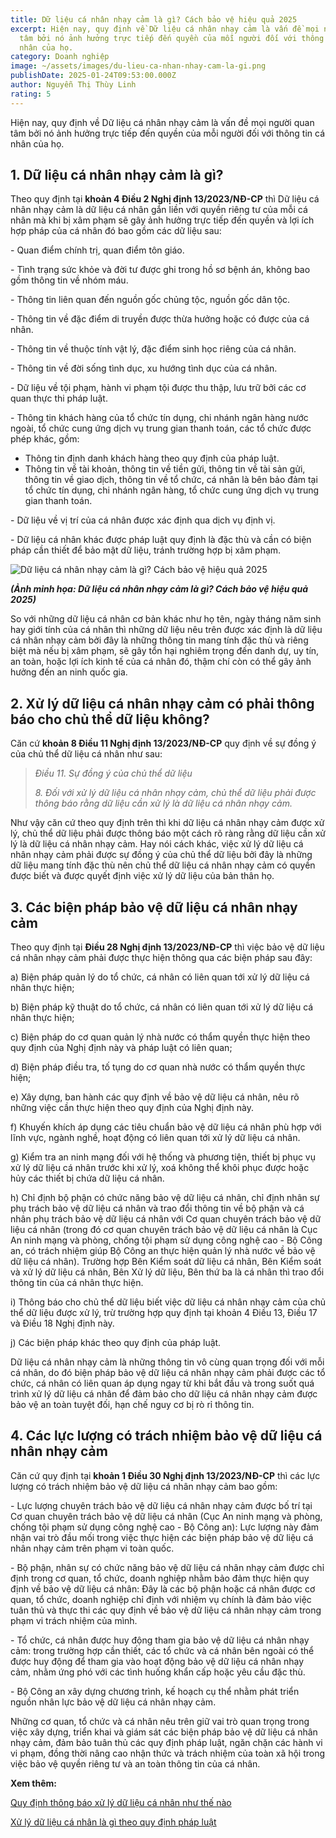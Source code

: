 ```yaml
---
title: Dữ liệu cá nhân nhạy cảm là gì? Cách bảo vệ hiệu quả 2025
excerpt: Hiện nay, quy định về Dữ liệu cá nhân nhạy cảm là vấn đề mọi người quan
  tâm bởi nó ảnh hưởng trực tiếp đến quyền của mỗi người đối với thông tin cá
  nhân của họ.
category: Doanh nghiệp
image: ~/assets/images/du-lieu-ca-nhan-nhay-cam-la-gi.png
publishDate: 2025-01-24T09:53:00.000Z
author: Nguyễn Thị Thùy Linh
rating: 5
---
```

Hiện nay, quy định về Dữ liệu cá nhân nhạy cảm là vấn đề mọi người quan tâm bởi nó ảnh hưởng trực tiếp đến quyền của mỗi người đối với thông tin cá nhân của họ.

## 1. Dữ liệu cá nhân nhạy cảm là gì?

Theo quy định tại **khoản 4 Điều 2 Nghị định 13/2023/NĐ-CP** thì Dữ liệu cá nhân nhạy cảm là dữ liệu cá nhân gắn liền với quyền riêng tư của mỗi cá nhân mà khi bị xâm phạm sẽ gây ảnh hưởng trực tiếp đến quyền và lợi ích hợp pháp của cá nhân đó bao gồm các dữ liệu sau:

\- Quan điểm chính trị, quan điểm tôn giáo.

\- Tình trạng sức khỏe và đời tư được ghi trong hồ sơ bệnh án, không bao gồm thông tin về nhóm máu.

\- Thông tin liên quan đến nguồn gốc chủng tộc, nguồn gốc dân tộc.

\- Thông tin về đặc điểm di truyền được thừa hưởng hoặc có được của cá nhân.

\- Thông tin về thuộc tính vật lý, đặc điểm sinh học riêng của cá nhân.

\- Thông tin về đời sống tình dục, xu hướng tình dục của cá nhân.

\- Dữ liệu về tội phạm, hành vi phạm tội được thu thập, lưu trữ bởi các cơ quan thực thi pháp luật.

\- Thông tin khách hàng của tổ chức tín dụng, chi nhánh ngân hàng nước ngoài, tổ chức cung ứng dịch vụ trung gian thanh toán, các tổ chức được phép khác, gồm:

* Thông tin định danh khách hàng theo quy định của pháp luật.
* Thông tin về tài khoản, thông tin về tiền gửi, thông tin về tài sản gửi, thông tin về giao dịch, thông tin về tổ chức, cá nhân là bên bảo đảm tại tổ chức tín dụng, chi nhánh ngân hàng, tổ chức cung ứng dịch vụ trung gian thanh toán.

\- Dữ liệu về vị trí của cá nhân được xác định qua dịch vụ định vị.

\- Dữ liệu cá nhân khác được pháp luật quy định là đặc thù và cần có biện pháp cần thiết để bảo mật dữ liệu, tránh trường hợp bị xâm phạm.

![Dữ liệu cá nhân nhạy cảm là gì? Cách bảo vệ hiệu quả 2025](~/assets/images/du-lieu-ca-nhan-nhay-cam-yp.png "Dữ liệu cá nhân nhạy cảm là gì? Cách bảo vệ hiệu quả 2025")

***(Ảnh minh họa: Dữ liệu cá nhân nhạy cảm là gì? Cách bảo vệ hiệu quả 2025)***

So với những dữ liệu cá nhân cơ bản khác như họ tên, ngày tháng năm sinh hay giới tính của cá nhân thì những dữ liệu nêu trên được xác định là dữ liệu cá nhân nhạy cảm bởi đây là những thông tin mang tính đặc thù và riêng biệt mà nếu bị xâm phạm, sẽ gây tổn hại nghiêm trọng đến danh dự, uy tín, an toàn, hoặc lợi ích kinh tế của cá nhân đó, thậm chí còn có thể gây ảnh hưởng đến an ninh quốc gia.

## 2. Xử lý dữ liệu cá nhân nhạy cảm có phải thông báo cho chủ thể dữ liệu không?

Căn cứ **khoản 8 Điều 11 Nghị định 13/2023/NĐ-CP** quy định về sự đồng ý của chủ thể dữ liệu cá nhân như sau:

> *Điều 11. Sự đồng ý của chủ thể dữ liệu*
>
> *8. Đối với xử lý dữ liệu cá nhân nhạy cảm, chủ thể dữ liệu phải được thông báo rằng dữ liệu cần xử lý là dữ liệu cá nhân nhạy cảm.*

Như vậy căn cứ theo quy định trên thì khi dữ liệu cá nhân nhạy cảm được xử lý, chủ thể dữ liệu phải được thông báo một cách rõ ràng rằng dữ liệu cần xử lý là dữ liệu cá nhân nhạy cảm. Hay nói cách khác, việc xử lý dữ liệu cá nhân nhạy cảm phải được sự đồng ý của chủ thể dữ liệu bởi đây là những dữ liệu mang tính đặc thù nên chủ thể dữ liệu cá nhân nhạy cảm có quyền được biết và được quyết định việc xử lý dữ liệu của bản thân họ. 

## 3. Các biện pháp bảo vệ dữ liệu cá nhân nhạy cảm

Theo quy định tại **Điều 28 Nghị định 13/2023/NĐ-CP** thì việc bảo vệ dữ liệu cá nhân nhạy cảm phải được thực hiện thông qua các biện pháp sau đây:

a) Biện pháp quản lý do tổ chức, cá nhân có liên quan tới xử lý dữ liệu cá nhân thực hiện;

b) Biện pháp kỹ thuật do tổ chức, cá nhân có liên quan tới xử lý dữ liệu cá nhân thực hiện;

c) Biện pháp do cơ quan quản lý nhà nước có thẩm quyền thực hiện theo quy định của Nghị định này và pháp luật có liên quan;

d) Biện pháp điều tra, tố tụng do cơ quan nhà nước có thẩm quyền thực hiện;

e) Xây dựng, ban hành các quy định về bảo vệ dữ liệu cá nhân, nêu rõ những việc cần thực hiện theo quy định của Nghị định này.

f) Khuyến khích áp dụng các tiêu chuẩn bảo vệ dữ liệu cá nhân phù hợp với lĩnh vực, ngành nghề, hoạt động có liên quan tới xử lý dữ liệu cá nhân.

g) Kiểm tra an ninh mạng đối với hệ thống và phương tiện, thiết bị phục vụ xử lý dữ liệu cá nhân trước khi xử lý, xoá không thể khôi phục được hoặc hủy các thiết bị chứa dữ liệu cá nhân.

h) Chỉ định bộ phận có chức năng bảo vệ dữ liệu cá nhân, chỉ định nhân sự phụ trách bảo vệ dữ liệu cá nhân và trao đổi thông tin về bộ phận và cá nhân phụ trách bảo vệ dữ liệu cá nhân với Cơ quan chuyên trách bảo vệ dữ liệu cá nhân (trong đó cơ quan chuyên trách bảo vệ dữ liệu cá nhân là Cục An ninh mạng và phòng, chống tội phạm sử dụng công nghệ cao - Bộ Công an, có trách nhiệm giúp Bộ Công an thực hiện quản lý nhà nước về bảo vệ dữ liệu cá nhân). Trường hợp Bên Kiểm soát dữ liệu cá nhân, Bên Kiểm soát và xử lý dữ liệu cá nhân, Bên Xử lý dữ liệu, Bên thứ ba là cá nhân thì trao đổi thông tin của cá nhân thực hiện.

i) Thông báo cho chủ thể dữ liệu biết việc dữ liệu cá nhân nhạy cảm của chủ thể dữ liệu được xử lý, trừ trường hợp quy định tại khoản 4 Điều 13, Điều 17 và Điều 18 Nghị định này.

j) Các biện pháp khác theo quy định của pháp luật.

Dữ liệu cá nhân nhạy cảm là những thông tin vô cùng quan trọng đối với mỗi cá nhân, do đó biện pháp bảo vệ dữ liệu cá nhân nhạy cảm phải được các tổ chức, cá nhân có liên quan áp dụng ngay từ khi bắt đầu và trong suốt quá trình xử lý dữ liệu cá nhân để đảm bảo cho dữ liệu cá nhân nhạy cảm được bảo vệ an toàn tuyệt đối, hạn chế nguy cơ bị rò rỉ thông tin.

## 4. Các lực lượng có trách nhiệm bảo vệ dữ liệu cá nhân nhạy cảm

Căn cứ quy định tại **khoản 1 Điều 30 Nghị định 13/2023/NĐ-CP** thì các lực lượng có trách nhiệm bảo vệ dữ liệu cá nhân nhạy cảm bao gồm:

\- Lực lượng chuyên trách bảo vệ dữ liệu cá nhân nhạy cảm được bố trí tại Cơ quan chuyên trách bảo vệ dữ liệu cá nhân (Cục An ninh mạng và phòng, chống tội phạm sử dụng công nghệ cao - Bộ Công an): Lực lượng này đảm nhận vai trò đầu mối trong việc thực hiện các biện pháp bảo vệ dữ liệu cá nhân nhạy cảm trên phạm vi toàn quốc.

\- Bộ phận, nhân sự có chức năng bảo vệ dữ liệu cá nhân nhạy cảm được chỉ định trong cơ quan, tổ chức, doanh nghiệp nhằm bảo đảm thực hiện quy định về bảo vệ dữ liệu cá nhân: Đây là các bộ phận hoặc cá nhân được cơ quan, tổ chức, doanh nghiệp chỉ định với nhiệm vụ chính là đảm bảo việc tuân thủ và thực thi các quy định về bảo vệ dữ liệu cá nhân nhạy cảm trong phạm vi trách nhiệm của mình.

\- Tổ chức, cá nhân được huy động tham gia bảo vệ dữ liệu cá nhân nhạy cảm: trong trường hợp cần thiết, các tổ chức và cá nhân bên ngoài có thể được huy động để tham gia vào hoạt động bảo vệ dữ liệu cá nhân nhạy cảm, nhằm ứng phó với các tình huống khẩn cấp hoặc yêu cầu đặc thù.

\- Bộ Công an xây dựng chương trình, kế hoạch cụ thể nhằm phát triển nguồn nhân lực bảo vệ dữ liệu cá nhân nhạy cảm. 

Những cơ quan, tổ chức và cá nhân nêu trên giữ vai trò quan trọng trong việc xây dựng, triển khai và giám sát các biện pháp bảo vệ dữ liệu cá nhân nhạy cảm, đảm bảo tuân thủ các quy định pháp luật, ngăn chặn các hành vi vi phạm, đồng thời nâng cao nhận thức và trách nhiệm của toàn xã hội trong việc bảo vệ quyền riêng tư và an toàn thông tin của cá nhân.

**Xem thêm:**

 [Quy định thông báo xử lý dữ liệu cá nhân như thế nào](https://yplawfirm.vn/phap-ly/quy-dinh-thong-bao-xu-ly-du-lieu-ca-nhan-nhu-the-nao)

[Xử lý dữ liệu cá nhân là gì theo quy định pháp luật](https://yplawfirm.vn/phap-ly/xu-ly-du-lieu-ca-nhan-la-gi-theo-quy-dinh-phap-luat)[](https://yplawfirm.vn/phap-ly/quy-dinh-thong-bao-xu-ly-du-lieu-ca-nhan-nhu-the-nao)
